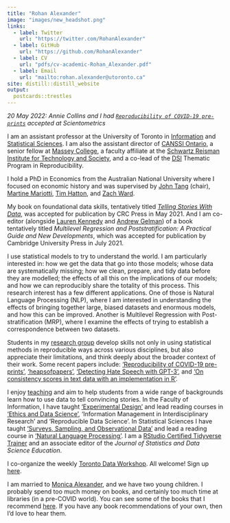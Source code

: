 ```yaml
---
title: "Rohan Alexander"
image: "images/new_headshot.png"
links:
  - label: Twitter
    url: "https://twitter.com/RohanAlexander"
  - label: GitHub
    url: "https://github.com/RohanAlexander"
  - label: CV
    url: "pdfs/cv-academic-Rohan_Alexander.pdf"
  - label: Email
    url: "mailto:rohan.alexander@utoronto.ca"
site: distill::distill_website
output:
  postcards::trestles
---
```


*20 May 2022: Annie Collins and I had [`Reproducibility of COVID-19 pre-prints`](https://arxiv.org/abs/2107.10724) accepted at Scientometrics*

I am an assistant professor at the University of Toronto in [Information](https://ischool.utoronto.ca/profile/rohan-alexander/) and [Statistical Sciences](https://www.statistics.utoronto.ca/people/directories/all-faculty/rohan-alexander). I am also the assistant director of [CANSSI Ontario](https://canssiontario.utoronto.ca), a senior fellow at [Massey College](https://www.masseycollege.ca), a faculty affiliate at the [Schwartz Reisman Institute for Technology and Society](https://sr-institute.utoronto.ca/), and a co-lead of the [DSI](https://datasciences.utoronto.ca) Thematic Program in Reproducibility.

I hold a PhD in Economics from the Australian National University where I focused on economic history and was supervised by [John Tang](https://sites.google.com/view/john-tang/home) (chair), [Martine Mariotti](https://researchers.anu.edu.au/researchers/mariotti-m), [Tim Hatton](https://researchers.anu.edu.au/researchers/hatton-tj), and [Zach Ward](https://sites.google.com/site/zachaward/).

My book on foundational data skills, tentatively titled *[Telling Stories With Data](https://www.tellingstorieswithdata.com/)*, was accepted for publication by CRC Press in May 2021. And I am co-editor (alongside [Lauren Kennedy](https://jazzystats.com/about/) and [Andrew Gelman](http://www.stat.columbia.edu/~gelman/)) of a book tentatively titled *Multilevel Regression and Poststratification: A Practical Guide and New Developments*, which was accepted for publication by Cambridge University Press in July 2021.

I use statistical models to try to understand the world. I am particularly interested in: how we get the data that go into those models; whose data are systematically missing; how we clean, prepare, and tidy data before they are modelled; the effects of all this on the implications of our models; and how we can reproducibly share the totality of this process. This research interest has a few different applications. One of those is Natural Language Processing (NLP), where I am interested in understanding the effects of bringing together large, biased datasets and enormous models, and how this can be improved. Another is Multilevel Regression with Post-stratification (MRP), where I examine the effects of trying to establish a correspondence between two datasets. 

Students in my [research group](https://rohanalexander.com/group.html) develop skills not only in using statistical methods in reproducible ways across various disciplines, but also appreciate their limitations, and think deeply about the broader context of their work. Some recent papers include: ['Reproducibility of COVID-19 pre-prints'](https://arxiv.org/abs/2107.10724), ['heapsofpapers'](https://rohanalexander.github.io/heapsofpapers/), ['Detecting Hate Speech with GPT-3'](https://arxiv.org/abs/2103.12407), and ['On consistency scores in text data with an implementation in R'](https://arxiv.org/abs/2101.05225).

I enjoy [teaching](https://rohanalexander.com/teaching.html) and aim to help students from a wide range of backgrounds learn how to use data to tell convincing stories. In the Faculty of Information, I have taught ['Experimental Design'](https://rohanalexander.com/inf2178.html) and lead reading courses in ['Ethics and Data Science'](https://rohanalexander.com/reading_course-ethics.html), 'Information Management in Interdisciplinary Research' and 'Reproducible Data Science'. In Statistical Sciences I have taught ['Surveys, Sampling, and Observational Data'](https://rohanalexander.com/sta304.html) and lead a reading course in ['Natural Language Processing'](https://rohanalexander.com/reading_course-nlp.html). I am a [RStudio Certified Tidyverse Trainer](https://education.rstudio.com/trainers) and an associate editor of the *Journal of Statistics and Data Science Education*.

I co-organize the weekly [Toronto Data Workshop](https://rohanalexander.com/toronto_data_workshop.html). All welcome! Sign up [here](https://forms.gle/sXbEixoa1iJR4Q7A8).

<!-- I am organizing a conference on reproducibility in applied statistics that will be held via Zoom on Thursday and Friday 25-26 February 2021. You can learn more [here](https://rohanalexander.com/reproducibility.html).  -->

<!-- With [Lauren Kennedy](https://jazzystats.com/) at Monash University, I co-organize a weekly MRP Reading Group. Please [get in touch](mailto:rohan.alexander@utoronto.ca) if you'd like to attend. -->

<!-- Based on my academic research I run a political poll in Australia: [Petit Poll](https://petitpoll.com). This combines non-representative polling data that we gather ourselves with a hierarchical Bayesian model to cheaply deliver meaningful Australian political polling. -->

I am married to [Monica Alexander](https://www.monicaalexander.com), and we have two young children. I probably spend too much money on books, and certainly too much time at libraries (in a pre-COVID world). You can see some of the books that I recommend [here](https://rohanalexander.com/bookshelf.html). If you have any book recommendations of your own, then I'd love to hear them.

